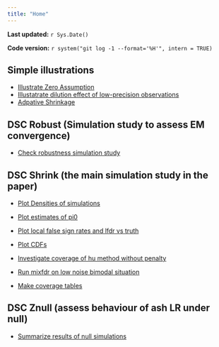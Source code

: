 ```yaml
---
title: "Home"
---
```


**Last updated:** `r Sys.Date()`

**Code version:** `r system("git log -1 --format='%H'", intern = TRUE)`


## Simple illustrations

*  [Illustrate Zero Assumption](makefig_FDReg.html)
*  [Illustatrate dilution effect of low-precision observations](make_GOODPOOR_figs.html)
*  [Adpative Shrinkage](adaptive_shrinkage.html)

## DSC Robust (Simulation study to assess EM convergence)

*  [Check robustness simulation study](summarize_dsc_robust.html)


## DSC Shrink (the main simulation study in the paper)

*  [Plot Densities of simulations](plot_egdens.html)
*  [Plot estimates of pi0](plot_pi0est.html)
*  [Plot local false sign rates and lfdr vs truth](plot_lfsr.html)
*  [Plot CDFs](plot_cdf_eg.html)


*  [Investigate coverage of hu method without penalty](investigate_hu_badcoverage.html)
*  [Run mixfdr on low noise bimodal situation](check_mixfdr_lownoise.html)
*  [Make coverage tables](summarize_coverage.html)

## DSC Znull (assess behaviour of ash LR under null)

* [Summarize results of null simulations](summarize_dsc_znull.html)